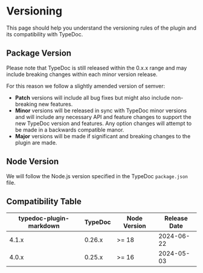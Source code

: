 # Versioning

This page should help you understand the versioning rules of the plugin and its compatibility with TypeDoc.

## Package Version

Please note that TypeDoc is still released within the 0.x.x range and may include breaking changes within each minor version release.

For this reason we follow a slightly amended version of semver:

- **Patch** versions will include all bug fixes but might also include non-breaking new features.
- **Minor** versions will be released in sync with TypeDoc minor versions and will include any necessary API and feature changes to support the new TypeDoc version and features.
  Any option changes will attempt to be made in a backwards compatible manor.
- **Major** versions will be made if significant and breaking changes to the plugin are made.

## Node Version

We will follow the Node.js version specified in the TypeDoc `package.json` file.

## Compatibility Table

| typedoc-plugin-markdown | TypeDoc | Node Version | Release Date |
| ----------------------- | ------- | ------------ | ------------ |
| 4.1.x                   | 0.26.x  | >= 18        | 2024-06-22   |
| 4.0.x                   | 0.25.x  | >= 16        | 2024-05-03   |
